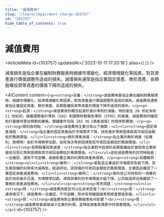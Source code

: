 ```yaml
---
title: "減值費用"
slug: "/learn/impairment-charge-103757"
id: "103757"
hide_table_of_contents: true
---
```



# 減值費用

<ArticleMeta id={103757} updatedAt={'2023-10-11 17:20:18'} alias={`[]`} />
<div className='border-solid border-b border-t-0 my-4 border-[var(--ifm-color-gray-300)]' />

減值損失是指企業在編制財務報表時根據市場變化、經濟環境變化等因素，對其資產進行價值調整所造成的損失。減值損失通常是指企業固定資產、無形資產、長期股權投資等資產的價值下降所造成的損失。

<AIContent content={`<p><strong>定義：</strong>減值費用是指企業在編制財務報表時，根據市場變化、經濟環境變化等因素，對其資產進行價值調整所造成的損失。減值費用通常是指企業固定資產、無形資產、長期股權投資等資產的價值下降所造成的損失。</p><p><strong>起源：</strong>減值費用的概念起源於會計準則的演變，特別是在 20 世紀末和 21 世紀初，隨着國際會計準則（IAS）和國際財務報告準則（IFRS）的推廣，減值費用的確認和計量變得更加規範和嚴格。關鍵事件包括 IAS 36《資產減值》的發佈和實施。</p><p><strong>類別與特點：</strong>減值費用主要分為以下幾類：<ul><li><strong>固定資產減值：</strong>指企業的固定資產由於市場需求下降、技術進步等原因導致其可收回金額低於賬面價值。</li><li><strong>無形資產減值：</strong>指企業的無形資產（如專利、商標等）由於市場競爭加劇、技術淘汰等原因導致其可收回金額低於賬面價值。</li><li><strong>長期股權投資減值：</strong>指企業對外投資的長期股權由於被投資企業經營狀況惡化等原因導致其可收回金額低於賬面價值。</li></ul>這些減值費用的共同特點是：一旦確認，通常不可逆轉，直接影響企業的利潤和資產負債表。</p><p><strong>具體案例：</strong><ul><li><strong>案例一：</strong>某製造企業由於市場需求急劇下降，其生產設備的利用率大幅降低。經過評估，該設備的可收回金額低於賬面價值，企業因此確認了一筆固定資產減值費用。</li><li><strong>案例二：</strong>某科技公司持有的一項專利由於技術進步迅速，市場競爭加劇，導致該專利的市場價值大幅下降。公司經過評估後確認了一筆無形資產減值費用。</li></ul></p><p><strong>常見問題：</strong><ul><li><strong>問：</strong>減值費用是否可以在未來恢復？<br/><strong>答：</strong>通常情況下，減值費用一旦確認，不可逆轉，除非有明確證據表明資產價值恢復。</li><li><strong>問：</strong>減值費用對企業財務報表有何影響？<br/><strong>答：</strong>減值費用會直接減少企業的利潤，並降低資產負債表中的資產價值。</li></ul></p>`} id={103757} />
